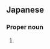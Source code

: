 ==Japanese==
{{ja-kanjitab|yomi=k|いわ|はら}}

===Proper noun===
{{ja-pos|proper|いわはら}}

# {{surname|lang=ja|sort=いわはら}}